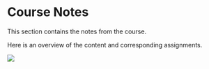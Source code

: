 # Course Notes {#sec-course-notes .unnumbered}

This section contains the notes from the course.

Here is an overview of the content and corresponding assignments.

![](images/overview-r.png)

